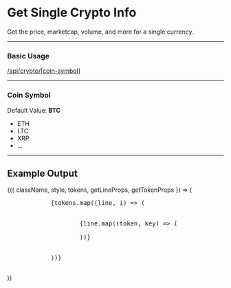 

<div style={{marginLeft:"0",width:"70vw"}}>
<h1>Get Single Crypto Info</h1>
<p>Get the price, marketcap, volume, and more for a single currency.</p>
<hr/>
<h3>Basic Usage</h3>
<Callout emoji="👾">
	<a
		href="https://api.finance.selcukguler.com/api/crypto/btc"
		target="_blank">
		/api/crypto/[coin-symbol]
	</a>
</Callout>
<hr/>
<h3>Coin Symbol</h3>
<p>Default Value: <strong>BTC</strong></p>
<ul>
	<li>
		ETH
	</li>
	<li>
		LTC
	</li>
	<li>
		XRP
	</li>
	<li>
		...
	</li>
</ul>
<hr/>
<h2>Example Output</h2>
<div>
<Highlight {...defaultProps} code={allCryptos} language="json">
	{({ className, style, tokens, getLineProps, getTokenProps }) => (
		<pre className={className} style={style}>
			{tokens.map((line, i) => (
				<div {...getLineProps({ line, key: i })}>
					{line.map((token, key) => (
						<span {...getTokenProps({ token, key })} />
					))}
				</div>
			))}
		</pre>
	)}
</Highlight>
</div>

</div>
